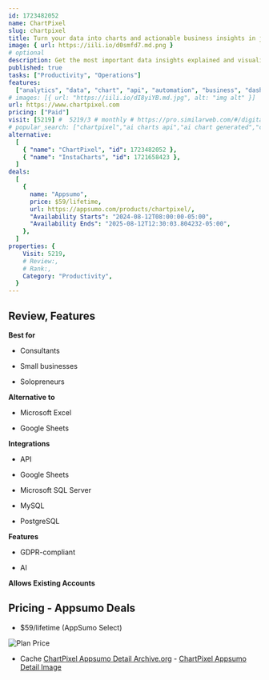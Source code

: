```yaml
---
id: 1723482052
name: ChartPixel
slug: chartpixel
title: Turn your data into charts and actionable business insights in just seconds
image: { url: https://iili.io/d0smfd7.md.png }
# optional
description: Get the most important data insights explained and visualizedForecast relevant business insights and ensure statistical significance to make better decisions with no learning curve
published: true
tasks: ["Productivity", "Operations"]
features:
  ["analytics", "data", "chart", "api", "automation", "business", "dashboard"]
# images: [{ url: "https://iili.io/dI8yiYB.md.jpg", alt: "img alt" }]
url: https://www.chartpixel.com
pricing: ["Paid"]
visit: [5219] #  5219/3 # monthly # https://pro.similarweb.com/#/digitalsuite/websiteanalysis/home
# popular_search: ["chartpixel","ai charts api","ai chart generated","chartopia api","how to create chart boards with ai"]
alternative:
  [
    { "name": "ChartPixel", "id": 1723482052 },
    { "name": "InstaCharts", "id": 1721658423 },
  ]
deals:
  [
    {
      name: "Appsumo",
      price: $59/lifetime,
      url: https://appsumo.com/products/chartpixel/,
      "Availability Starts": "2024-08-12T08:00:00-05:00",
      "Availability Ends": "2025-08-12T12:30:03.804232-05:00",
    },
  ]
properties: {
    Visit: 5219,
    # Review:,
    # Rank:,
    Category: "Productivity",
  }
---
```


## Review, Features

**Best for**

- Consultants

- Small businesses

- Solopreneurs

**Alternative to**

- Microsoft Excel

- Google Sheets

**Integrations**

- API

- Google Sheets

- Microsoft SQL Server

- MySQL

- PostgreSQL

**Features**

- GDPR-compliant

- AI

**Allows Existing Accounts**

## Pricing - Appsumo Deals

- $59/lifetime (AppSumo Select)

<Img src="https://iili.io/d0QFzV1.png" alt="Plan Price" />

- Cache [ChartPixel Appsumo Detail Archive.org](https://web.archive.org/web/*/https://appsumo.com/products/chartpixel/) - [ChartPixel Appsumo Detail Image](https://iili.io/d0QKJbp.png)
